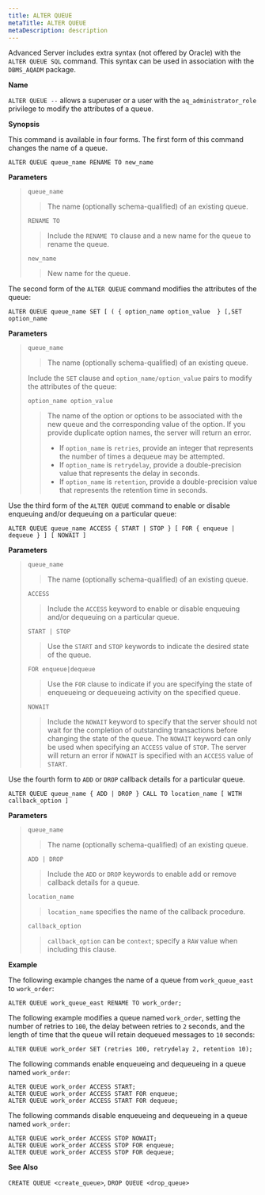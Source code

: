 ```yaml
---
title: ALTER QUEUE
metaTitle: ALTER QUEUE
metaDescription: description
---
```


Advanced Server includes extra syntax (not offered by Oracle) with the
`ALTER QUEUE SQL` command. This syntax can be used in association with
the `DBMS_AQADM` package.

**Name**

`ALTER QUEUE --` allows a superuser or a user with the
`aq_administrator_role` privilege to modify the attributes of a queue.

**Synopsis**

This command is available in four forms. The first form of this command
changes the name of a queue.

``` text
ALTER QUEUE queue_name RENAME TO new_name
```

**Parameters**

> `queue_name`
> 
> > The name (optionally schema-qualified) of an existing queue.
> 
> `RENAME TO`
> 
> > Include the `RENAME TO` clause and a new name for the queue to
> > rename the queue.
> 
> `new_name`
> 
> > New name for the queue.

The second form of the `ALTER QUEUE` command modifies the attributes of
the queue:

``` text
ALTER QUEUE queue_name SET [ ( { option_name option_value  } [,SET option_name
```

**Parameters**

> `queue_name`
> 
> > The name (optionally schema-qualified) of an existing queue.
> 
> Include the `SET` clause and `option_name/option_value` pairs to
> modify the attributes of the queue:
> 
> `option_name option_value`
> 
> > The name of the option or options to be associated with the new
> > queue and the corresponding value of the option. If you provide
> > duplicate option names, the server will return an error.
> > 
> >   - If `option_name` is `retries`, provide an integer that
> >     represents the number of times a dequeue may be attempted.
> >   - If `option_name` is `retrydelay`, provide a double-precision
> >     value that represents the delay in seconds.
> >   - If `option_name` is `retention`, provide a double-precision
> >     value that represents the retention time in seconds.

Use the third form of the `ALTER QUEUE` command to enable or disable
enqueuing and/or dequeuing on a particular queue:

``` text
ALTER QUEUE queue_name ACCESS { START | STOP } [ FOR { enqueue | dequeue } ] [ NOWAIT ]
```

**Parameters**

> `queue_name`
> 
> > The name (optionally schema-qualified) of an existing queue.
> 
> `ACCESS`
> 
> > Include the `ACCESS` keyword to enable or disable enqueuing and/or
> > dequeuing on a particular queue.
> 
> `START | STOP`
> 
> > Use the `START` and `STOP` keywords to indicate the desired state of
> > the queue.
> 
> `FOR enqueue|dequeue`
> 
> > Use the `FOR` clause to indicate if you are specifying the state of
> > enqueueing or dequeueing activity on the specified queue.
> 
> `NOWAIT`
> 
> > Include the `NOWAIT` keyword to specify that the server should not
> > wait for the completion of outstanding transactions before changing
> > the state of the queue. The `NOWAIT` keyword can only be used when
> > specifying an `ACCESS` value of `STOP`. The server will return an
> > error if `NOWAIT` is specified with an `ACCESS` value of `START`.

Use the fourth form to `ADD` or `DROP` callback details for a particular
queue.

``` text
ALTER QUEUE queue_name { ADD | DROP } CALL TO location_name [ WITH callback_option ]
```

**Parameters**

> `queue_name`
> 
> > The name (optionally schema-qualified) of an existing queue.
> 
> `ADD | DROP`
> 
> > Include the `ADD` or `DROP` keywords to enable add or remove
> > callback details for a queue.
> 
> `location_name`
> 
> > `location_name` specifies the name of the callback procedure.
> 
> `callback_option`
> 
> > `callback_option` can be `context`; specify a `RAW` value when
> > including this clause.

**Example**

The following example changes the name of a queue from `work_queue_east`
to `work_order`:

``` text
ALTER QUEUE work_queue_east RENAME TO work_order;
```

The following example modifies a queue named `work_order`, setting the
number of retries to `100`, the delay between retries to `2` seconds,
and the length of time that the queue will retain dequeued messages to
`10` seconds:

``` text
ALTER QUEUE work_order SET (retries 100, retrydelay 2, retention 10);
```

The following commands enable enqueueing and dequeueing in a queue named
`work_order`:

``` text
ALTER QUEUE work_order ACCESS START;
ALTER QUEUE work_order ACCESS START FOR enqueue;
ALTER QUEUE work_order ACCESS START FOR dequeue;
```

The following commands disable enqueueing and dequeueing in a queue
named `work_order`:

``` text
ALTER QUEUE work_order ACCESS STOP NOWAIT;
ALTER QUEUE work_order ACCESS STOP FOR enqueue;
ALTER QUEUE work_order ACCESS STOP FOR dequeue;
```

**See Also**

`CREATE QUEUE <create_queue>`, `DROP QUEUE <drop_queue>`
